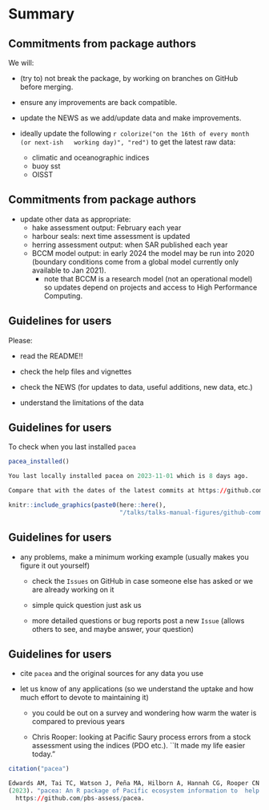 # Summary

## Commitments from package authors

We will:

- \tiny (try to) \normalsize not break the package, by working on branches on
  GitHub before merging.

- ensure any improvements are back compatible.

- update the NEWS as we add/update data and make improvements.

- ideally update the following `r colorize("on the 16th of every month (or next-ish
  working day)", "red")` to get the latest raw data:
  - climatic and oceanographic indices
  - buoy sst
  - OISST

## Commitments from package authors

- update other data as appropriate:
  - hake assessment output: February each year
  - harbour seals: next time assessment is updated
  - herring assessment output: when SAR published each year
  - BCCM model output: in early 2024 the model may be run into 2020 (boundary
    conditions come from a global model currently only available to Jan 2021).
    - note that BCCM is a research model (not an operational model) so updates
      depend on projects and access to High Performance Computing.

## Guidelines for users

Please:

 - read the README!!

 - check the help files and vignettes

 - check the NEWS (for updates to data, useful additions, new data, etc.)

 - understand the limitations of the data

## Guidelines for users

To check when you last installed `pacea`
```r
pacea_installed()

You last locally installed pacea on 2023-11-01 which is 8 days ago.

Compare that with the dates of the latest commits at https://github.com/pbs-assess/pacea/commits/main
```

```r
knitr::include_graphics(paste0(here::here(),
                               "/talks/talks-manual-figures/github-commits.png"))
```


## Guidelines for users

 - any problems, make a minimum working example (usually makes you figure it out yourself)
   - check the `Issues` on GitHub in case someone else has asked or we are
     already working on it

   - simple quick question just ask us

   - more detailed questions or bug reports post
     a new `Issue` (allows others to see, and maybe answer, your question)

## Guidelines for users

 - cite `pacea` and the original sources for any data you use

 - let us know of any applications (so we understand the uptake and how much
   effort to devote to maintaining it)

   - you could be out on a survey and wondering how warm the water is
        compared to previous years

    - Chris Rooper: looking at Pacific Saury process errors from a stock assessment
 using the indices (PDO etc.). ``It made my life easier today."

\begin{center}
\includegraphics[width = 1cm]{"../man/figures/logo.png"}\\
\emph{We wrangle the data so you don't have to}
\end{center}

```r
citation("pacea")

Edwards AM, Tai TC, Watson J, Peña MA, Hilborn A, Hannah CG, Rooper CN
(2023). "pacea: An R package of Pacific ecosystem information to  help facilitate an ecosystem approach to fisheries management."
  https://github.com/pbs-assess/pacea.
```
